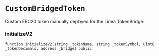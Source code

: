 # `CustomBridgedToken`

Custom ERC20 token manually deployed for the Linea TokenBridge.

### initializeV2

```solidity
function initializeV2(string _tokenName, string _tokenSymbol, uint8 _tokenDecimals, address _bridge) public
```

